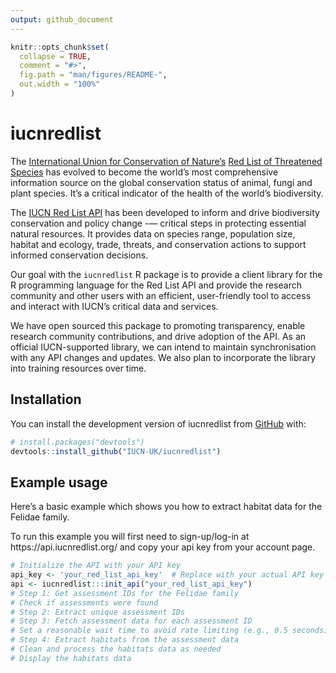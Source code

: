 ```yaml
---
output: github_document
---
```


<!-- README.md is generated from README.Rmd. Please edit that file -->

```r
knitr::opts_chunk$set(
  collapse = TRUE,
  comment = "#>",
  fig.path = "man/figures/README-",
  out.width = "100%"
)
```

# iucnredlist

<!-- badges: start -->
<!-- badges: end -->

The [International Union for Conservation of Nature’s](https://www.iucn.org) [Red List of Threatened Species](https://www.iucnredlist.org) has evolved to become the world’s most comprehensive information source on the global conservation status of animal, fungi and plant species. It’s a critical indicator of the health of the world’s biodiversity.

The [IUCN Red List API](https://api.iucnredlist.org) has been developed to inform and drive biodiversity conservation and policy change -— critical steps in protecting essential natural resources. It provides data on species range, population size, habitat and ecology, trade, threats, and conservation actions to support informed conservation decisions.

Our goal with the `iucnredlist` R package is to provide a client library for the R programming language for the Red List API and provide the research community and other users with an efficient, user-friendly tool to access and interact with IUCN’s critical data and services. 

We have open sourced this package to promoting transparency, enable research community contributions, and drive adoption of the API.  As an official IUCN-supported library, we can intend to maintain synchronisation with any API changes and updates.  We also plan to incorporate the library into training resources over time.

## Installation

You can install the development version of iucnredlist from [GitHub](https://github.com/) with:

``` r
# install.packages("devtools")
devtools::install_github("IUCN-UK/iucnredlist")
```

## Example usage

Here's a basic example which shows you how to extract habitat data for the Felidae family.

To run this example you will first need to sign-up/log-in at https://api.iucnredlist.org/ and copy your api key from your account page. 

```r
# Initialize the API with your API key
api_key <- 'your_red_list_api_key'  # Replace with your actual API key
api <- iucnredlist:::init_api("your_red_list_api_key")
# Step 1: Get assessment IDs for the Felidae family
# Check if assessments were found
# Step 2: Extract unique assessment IDs
# Step 3: Fetch assessment data for each assessment ID
# Set a reasonable wait time to avoid rate limiting (e.g., 0.5 seconds)
# Step 4: Extract habitats from the assessment data
# Clean and process the habitats data as needed
# Display the habitats data
```
